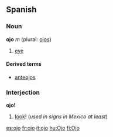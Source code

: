 ==Spanish==
===Noun===
'''ojo''' ''m'' (plural: [[ojos]])

# [[eye]]

====Derived terms====
*[[anteojos]]

===Interjection===
'''ojo!'''

# [[look]]! (''used in signs in Mexico at least'')

[[es:ojo]]
[[fr:ojo]]
[[it:ojo]]
[[hu:Ojo]]
[[fi:Ojo]]